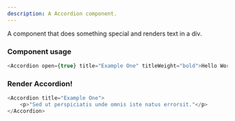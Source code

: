 ```yaml
---
description: A Accordion component.
---
```



A component that does something special and renders text in a div.

### Component usage
```js
<Accordion open={true} title="Example One" titleWeight="bold">Hello World!</Accordion>
```

### Render Accordion!

```js live
<Accordion title="Example One">
    <p>"Sed ut perspiciatis unde omnis iste natus errorsit."</p>
</Accordion>
```
